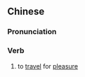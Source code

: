 {{also|娱游}}
==Chinese==
{{zh-forms|s=娱游}}

===Pronunciation===
{{zh-pron
|m=yúyóu
|cat=v
}}

===Verb===
{{zh-verb}}

# to [[travel]] for [[pleasure]]